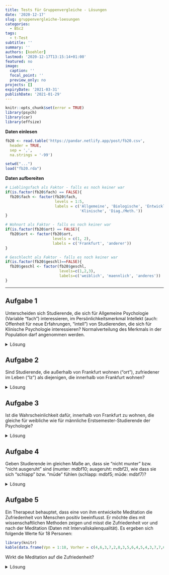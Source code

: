 ```yaml
---
title: Tests für Gruppenvergleiche - Lösungen
date: '2020-12-17'
slug: gruppenvergleiche-loesungen
categories:
  - BSc2
tags:
  - t-Test
subtitle: ''
summary: ''
authors: [koehler]
lastmod: '2020-12-17T13:15:14+01:00'
featured: no
image:
  caption: ''
  focal_point: ''
  preview_only: no
projects: []
expiryDate: '2021-03-31'
publishDate: '2021-01-29'
---
```



```r
knitr::opts_chunk$set(error = TRUE)
library(psych)
library(car)
library(effsize)
```

**Daten einlesen**

```r
fb20 <- read.table('https://pandar.netlify.app/post/fb20.csv', 
  header = TRUE,
  sep = ',',
  na.strings = '-99')
```

```r
setwd("...")  
load("fb20.rda")
```

**Daten aufbereiten**

```r
# Lieblingsfach als Faktor - falls es noch keiner war
if(is.factor(fb20$fach) == FALSE){
  fb20$fach <- factor(fb20$fach, 
                      levels = 1:5,
                      labels = c('Allgemeine', 'Biologische', 'Entwicklung',
                                 'Klinische', 'Diag./Meth.'))
}

# Wohnort als Faktor - falls es noch keiner war
if(is.factor(fb20$ort) == FALSE){
  fb20$ort <- factor(fb20$ort, 
                     levels = c(1, 2),
                     labels = c('Frankfurt', 'anderer'))
}

# Geschlecht als Faktor - falls es noch keiner war
if(is.factor(fb20$geschl)==FALSE){
  fb20$geschl <- factor(fb20$geschl, 
                        levels=c(1,2,3), 
                        labels=c('weiblich', 'maennlich', 'anderes'))
}
```

***

## Aufgabe 1
Unterscheiden sich Studierende, die sich für Allgemeine Psychologie (Variable "fach") interessieren, im Persönlichkeitsmerkmal Intellekt (auch: Offenheit für neue Erfahrungen, "intell") von Studierenden, die sich für Klinische Psychologie interessieren? Normalverteilung des Merkmals in der Population darf angenommen werden. 

<details><summary>Lösung</summary>
**Deskriptivstatistische Beantwortung der Fragestellung: grafisch**
```r
data1 <- fb20[ (which(fb20$fach=="Allgemeine"|fb20$fach=="Klinische")), ]
data1$fach <- droplevels(data1$fach)
boxplot(data1$intel ~ data1$fach,
        xlab="Interessenfach", ylab="Intellekt", 
        las=1, cex.lab=1.5, 
        main="Interessenfach und Intellekt")
```

**Deskriptivstatistische Beantwortung der Fragestellung: statistisch**

```r
# Überblick

library(psych)
describeBy(data1$intel, data1$fach)

# Berechnung der empirischen Standardabweichung

intel.A <- data1$intel[(data1$fach=="Allgemeine")]
sigma.A <- sd(intel.A)
n.A <- length(intel.A[!is.na(intel.A)])
sd.A <- sigma.A * sqrt((n.A-1) / n.A)
sd.A 

intel.B <- data1$intel[(data1$fach=="Klinische")]
sigma.B <- sd(intel.B)
n.B <- length(intel.B[!is.na(intel.B)])
sd.B <- sigma.B * sqrt((n.B-1) / n.B)
sd.B
```

Mittelwert der Allgemeinen Psychologen (_M_ = `r round(mean(intel.A), 2)`, _SD_ = `r round(sd.A, 2)`) unterscheidet sich deskriptivstatistisch vom Mittelwert der Klinischen (_M_ = `r round(mean(intel.B), 2)`, _SD_ = `r round(sd.B, 2)`).


**Voraussetzungsprüfung: Normalverteilung**

```r
par(mfrow=c(1,2))
intel.A <- data1[which(data1$fach=="Allgemeine"), "intel"]
hist(intel.A, xlim=c(1,6), main="Intellekt (Allgemeine Psy.)", xlab="", ylab="", las=1, prob=T)
curve(dnorm(x, mean=mean(intel.A, na.rm=T), sd=sd(intel.A, na.rm=T)), col="blue", lwd=2, add=T)
qqnorm(intel.A)
qqline(intel.A, col="blue")
```

$\rightarrow$ Entscheidung: Normalverteilung wird für Gruppe 1 (Allgemeine Psycholgie) angenommen  

```r
par(mfrow=c(1,2))
intel.B <- data1[which(data1$fach=="Klinische"), "intel"]
hist(intel.B, xlim=c(1,6), main="Intellekt (Klinische Psy.)", xlab="", ylab="", las=1, prob=T)
curve(dnorm(x, mean=mean(intel.B, na.rm=T), sd=sd(intel.B, na.rm=T)), col="blue", lwd=2, add=T)
qqnorm(intel.B)
qqline(intel.B, col="blue")
```

$\rightarrow$ Entscheidung: Normalverteilung wird für Gruppe 2 (Klinische Psycholgie) nicht angenommen 

**Hypothesen**

* Art des Effekts: Unterschiedshypothese  
* Richtung des Effekts: Ungerichtet $\rightarrow$ ungerichtete Hypothesen  
* Größe des Effekts: Unspezifisch  

Hypthesenpaar (statistisch):  

* $H_0$: $\mu_{Allgemeine} =   \mu_{Klinische}$
* $H_1$: $\mu_{Allgemeine} \ne \mu_{Klinische}$

**Spezifikation des Signifikanzniveaus** 

$\alpha = .05$

**Durchführung des Wilcoxon-Tests**

```r
wilcox.test(data1$intel ~ data1$fach,  # abhängige Variable ~ unabhängige Variable
       paired = F,                     # Stichproben sind unabhängig 
       alternative = "two.sided",      # zweiseitige Testung 
       conf.level = .95)               # alpha = .05 
```


**Formales Berichten des Ergebnisses**

Es wurde untersucht, ob sich Studierende, die sich für Allgemeine Psychologie interessieren, im Persönlichkeitsmerkmal Intellekt (auch: Offenheit für neue Erfahrungen) von Studierenden, die sich für Klinische Psychologie interessieren, unterscheiden. Deskriptiv liegt ein solcher Unterschied vor: Die Mittelwerte betragen 3.72 (Allgemeine, _SD_ = 0.38) und 3.60 (Klinische, _SD_ = 0.65). Der entsprechende Wilcoxon-Test zeigt jedoch ein nicht signifikantes Ergebnis (_W_ = 370, _p_ = .362).
</details>

## Aufgabe 2
Sind Studierende, die außerhalb von Frankfurt wohnen ("ort"), zufriedener im Leben ("lz") als diejenigen, die innerhalb von Frankfurt wohnen?  

<details><summary>Lösung</summary>
**Deskriptivstatistische Beantwortung der Fragestellung: grafisch**

```r
boxplot(fb20$lz ~ fb20$ort,
        xlab="Wohnort", ylab="Lebenszufriedenheit", 
        las=1, cex.lab=1.5, 
        main="Wohnort und Lebenszufriedenheit")
```

**Deskriptivstatistische Beantwortung der Fragestellung: statistisch**

```r
library(psych)
describeBy(fb20$lz, fb20$ort)
summary(fb20[which(fb20$ort=="Frankfurt"), "lz"])
summary(fb20[which(fb20$ort=="anderer"), "lz"])
```

Mittelwert der Nicht-Frankfurter ist deskriptiv  höher als der der Frankfurter.

**Voraussetzungsprüfung: Normalverteilung**

```r
par(mfrow=c(1,2))
lz.F <- fb20[which(fb20$ort=="Frankfurt"), "lz"]
hist(lz.F, xlim=c(1,9), main="Lebenzufriedenheit\n(Frankfurter)", xlab="", ylab="", las=1, prob=T)
curve(dnorm(x, mean=mean(lz.F, na.rm=T), sd=sd(lz.F, na.rm=T)), col="red", lwd=2, add=T)
qqnorm(lz.F)
qqline(lz.F, col="red")
```

$\rightarrow$ Entscheidung: Normalverteilung wird angenommmen

```r
par(mfrow=c(1,2))
lz.a <- fb20[which(fb20$ort=="anderer"), "lz"]
hist(lz.a, xlim=c(1,9), main="Lebenszufriedenheit\n(Nicht-Frankfurter)", xlab="", ylab="", las=1, prob=T)
curve(dnorm(x, mean=mean(lz.a, na.rm=T), sd=sd(lz.a, na.rm=T)), col="red", lwd=2, add=T)
qqnorm(lz.a)
qqline(lz.a, col="red")
```

$\rightarrow$ Entscheidung: Normalverteilung wird angenommmen 

**Voraussetzungsprüfung: Varianzhomogenität**

```r
library(car)
leveneTest(fb20$lz ~ fb20$ort)
```

_F_(1,86) = 0.43, _p_ = .513 $\rightarrow$ Das Ergebnis ist nicht signifikant, die $H_0$ wird beibehalten und Varianzhomogenität angenommen.

**Hypothesen**

* Art des Effekts: Unterschiedshypothese  
* Richtung des Effekts: Gerichtet $\rightarrow$ gerichtete Hypothesen  
* Größe des Effekts: Unspezifisch  

Hypthesenpaar (statistisch):  

* $H_0$: $\eta_{Frankfurter} \ge \eta_{nicht-Frankfurter}$  
* $H_1$: $\eta_{Frankfurter} <   \eta_{nicht-Frankfurter}$

**Spezifikation des Signifikanzniveaus**

$\alpha = .05$

**Durchführung des _t_-Tests**

```r
levels(fb20$ort)
t.test(fb20$lz ~ fb20$ort,           # abhängige Variable ~ unabhängige Variable
       paired = F,                   # Stichproben sind unabhängig 
       alternative = "less",         # einseitige Testung: Gruppe1 (Frankfurter) < Gruppe2 (Nicht-Frankfurter) 
       var.equal = T,                # Varianzhomogenität ist gegeben (-> Levene-Test)
       conf.level = .95)             # alpha = .05 
```

**Formales Berichten des Ergebnisses** 

Es wurde untersucht, ob außerhalb von Frankfurt wohnende Studierende zufriedener im Leben sind als die in Frankfurt wohnenden. Deskriptiv  zeigt sich tatsächlich, dass die Nicht-Frankfurter zufriedener sind (_M_ = 5.17, _SD_ = 1.13) als die Frankfurter (_M_ = 5.05, _SD_ = 1.13). Der _t_-Test zeigt jedoch ein nicht signifikantes Ergebnis (_t_(_df_ = 86, eins.) = -.48, _p_ = .316). Die Nullhypothese konnte nicht verworfen werden und wird beibehalten. Die Studierenden sind gleich zufrieden, unabhängig von deren Wohnort.


</details>

## Aufgabe 3
Ist die Wahrscheinlichkeit dafür, innerhalb von Frankfurt zu wohnen, die gleiche für weibliche wie für männliche Erstsemester-Studierende der Psychologie?

<details><summary>Lösung</summary>
Beide Variablen sind nominalskaliert $\rightarrow \chi^2$-Test

**Voraussetungen**  

1. Die einzelnen Beobachtungen sind voneinander unabhängig $\rightarrow$ ok
2. Jede Person lässt sich eindeutig einer Kategorie bzw. Merkmalskombination zuordnen $\rightarrow$ ok
3. Zellbesetzung für alle $n_{ij}$ > 5 $\rightarrow$ Prüfung anhand von Häufigkeitstabelle 

```r
fb20$geschlecht <- fb20$geschl[fb20$geschl=="weiblich"|fb20$geschl=="maennlich"]
fb20$geschlecht <- droplevels(fb20$geschlecht)
tab <- table(fb20$geschlecht, fb20$ort)
tab
```

$\rightarrow n_{ij}$ > 5 in allen Zellen gegeben

**Hypothesen**

* Art des Effekts: Zusammenhangshypothese
* Richtung des Effekts: Ungerichtet
* Größe des Effekts: Unspezifisch

Hyothesenpaar (inhaltlich):  

* $H_0$: Weibliche und männliche Studierende der Psychologie wohnen mit gleicher Wahrscheinlichkeit innerhalb bzw. außerhalb von Frankfurt.  
* $H_1$: Weibliche und männliche Studierende der Psychologie unterscheiden sich in der Wahrscheinlichkeit, innerhalb bzw. außerhalb von Frankfurt zu wohnen.  

Hypothesenpaar (statistisch):  

* $H_0$: $\pi_{ij} =    \pi_{i\bullet} \cdot \pi_{\bullet j}$  
* $H_1$: $\pi_{ij} \neq \pi_{i\bullet} \cdot \pi_{\bullet j}$ 

**Durchführung des $\chi^2$-Test in R**

```r
chisq.test(tab, correct=FALSE)
```

$\chi^2 = 0.320, df = 1, p = .572 \rightarrow H_0$

**Effektstärke Phi ($\phi$)**

```r
library(psych)
phi(tab)
```

**Ergebnisinterpretation**

Es wurde untersucht, ob sich männliche und weibliche Studierende in ihrem Wohnort (Frankfurt vs. außerhalb) unterscheiden. Zur Beantwortung der Fragestellung wurde ein Vierfelder-Chi-Quadrat-Test für unabhängige Stichproben berechnet. Der Zusammenhang zwischen Wohnort und Geschlecht ist nicht signifikant ($\chi^2(1) = 0.320, p = .572$), somit wird die Nullhypothese beibehalten. Der Effekt ist von vernachlässigbarer Stärke ($\phi = .06$). Männliche und weibliche Studierende wohnen also mit gleicher Wahrscheinlichkeit in Frankfurt bzw. außerhalb von Frankfurt.

</details>

## Aufgabe 4
Geben Studierende im gleichen Maße an, dass sie "nicht munter" bzw. "nicht ausgeruht" sind (munter: mdbf10; ausgeruht: mdbf2), wie dass sie sich "schlapp" bzw. "müde" fühlen (schlapp: mdbf5; müde: mdbf7)?   

<details><summary>Lösung</summary>
**Daten aufbereiten**

Items umpolen
```r
fb20$mdbf10_r <- -1 * (fb20$mdbf10 - 6) # Item mdbf10 umpolen
fb20$mdbf2_r <- -1 * (fb20$mdbf2 - 6) # Item mdbf2 umpolen
```

Bedeutung nach der Umpolung:

Item mdbf10_r: Wie "nicht munter" fühlen Sie sich? Hohe Werte = nicht munter

Item mdbf2_r: Wie "nicht ausgeruht" fühlen Sie sich? Hohe Werte = nicht ausgeruht


Skalen mitteln über die jeweiligen Items:
```r
#umgepolte "wache" Skalen mitteln ueber beide Items
fb20$muede_r <- rowMeans(fb20[, c('mdbf2_r', 'mdbf10_r')])
#"muede" Skalen mitteln ueber beide Items
fb20$muede <- rowMeans(fb20[, c('mdbf5', 'mdbf7')])
```

Unterscheiden sich die Gruppen im Mittel nicht, geben die Studierenden auf beiden Skalen im gleichen Maße an, wie wach bzw. müde sie sich fühlen.

**Deskriptivstatistische Beantwortung der Fragestellung: grafisch**

* Balkendiagramme (angemessen für Daten mit Rangskalenqualität)

* Je ein Balkendiagramm pro Variable, untereinander dargestellt 
```r
par(mfrow=c(2,1), mar=c(3,3,3,0))
barplot(table(fb20[, "muede_r"]), ylim = c(0,40), main="nicht müde", xlab="", ylab="", las=1)
barplot(table(fb20[, "muede"]), ylim = c(0,40), main="müde", xlab="", ylab="", las=1)
par(mfrow=c(1,1))
```

**Deskriptivstatistische Beantwortung der Fragestellung: statistisch**
```r
summary(fb20[, "muede_r"])
summary(fb20[, "muede"])
prop.table(table(fb20$muede_r))
prop.table(table(fb20$muede))
```
Werte auf der umgepolten "wach" Skala leicht höher als Werte auf Skala "muede".

**Voraussetzungen für t-Test für abhängige Stichproben**

1. Die abhängige Variable ist intervallskaliert $\rightarrow$ nicht gegeben $\rightarrow$ Wilcoxon Test für abhängige Stichproben
2. Die Messwerte innerhalb der Paare dürfen sich gegenseitig beeinflussen/voneinander abhängig sein; außerdem keine Abhängigkeiten zwischen den Messwertpaaren
3. Die Differenzvariable _d_ muss in der Population normalverteilt sein

(2. und 3. nicht mehr relevant, da wir Wilcoxon Test anwenden)

**Hypothesen**

Hypothesenpaar (inhaltlich):  

H0: Studierende geben im gleichen Ausmaß an, dass sie "nicht munter" sind, wie dass sie sich "schlapp/müde" fühlen.  
H1: Studenten geben eher an, dass sie "nicht munter" sind, als dass sie sich "schlapp/müde" fühlen bzw. umgekehrt.

* Art des Effekts: Unterschiedshypothese  
* Richtung des Effekts: Ungerichtet  
* Größe des Effekts: Unspezifisch  

Hypthesenpaar (statistisch):  

* $H_0$: $\mu_{"nicht-munter"} =   \mu_{"schlapp"}$ bzw. $\mu_{d} = 0$
* $H_1$: $\mu_{"nicht-munter"} \ne \mu_{"schlapp"}$ bzw. $\mu_{d} \ne 0$

**Spezifikation des Signifikanzniveaus** 

$\alpha = .05$

**Durchführung des Wilcoxon-Tests für abhängige Stichproben in R**
```r
wilcox.test(x = fb20$muede_r, y = fb20$muede, # die beiden abhaengigen Items  
            paired = T,                       # Stichproben sind abhaengig
            alternative = "two.sided",        # zweinseitige Testung
            conf.level = .95)                 # alpha = .05
```

**Formales Berichten des Ergebnisses**

Es wurde untersucht, ob Studierende in gleichem Maße angeben, dass sie "nicht munter" bzw. "nicht ausgeruht" sind, wie dass sie sich schlapp bzw. müde fühlen.

Zur Beantwortung der Fragestellung wurde ein zweinseitiger Wilcoxon-Test für abhängige Stichproben durchgeführt. Der Unterschied wurde bei einem Signifikanzniveau von alpha = .05 signifikant (V = 1709.5, _p_ = .002). Somit wird die Nullhypothese verworfen und die Alternativhypothese angenommen: Studenten geben eher an, dass sie "nicht munter" sind (d.h. niedrige Werte auf den Items "munter" und "ausgeruht"), als dass sie sich "schlapp/müde" fühlen.

</details>

## Aufgabe 5
Ein Therapeut behauptet, dass eine von ihm entwickelte Meditation die Zufriedenheit von Menschen positiv beeinflusst. Er möchte dies mit wissenschaftlichen Methoden zeigen und misst die Zufriedenheit vor und nach der Meditation (Daten mit Intervallskalenqualität). Es ergeben sich folgende Werte für 18 Personen:   

```r
library(knitr)
kable(data.frame(Vpn = 1:18, Vorher = c(4,6,3,7,2,8,3,5,6,4,5,4,3,7,7,6,4,7), Nachher = c(6,7,8,7,4,7,6,6,8,5,9,6,6,7,6,4,5,8)))
```

Wirkt die Meditation auf die Zufriedenheit?

<details><summary>Lösung</summary>
**Datensatz generieren**
```r
dataMeditation <- data.frame(Vpn = 1:18, Vorher = c(4,6,3,7,2,8,3,5,6,4,5,4,3,7,7,6,4,7), Nachher = c(6,7,8,7,4,7,6,6,8,5,9,6,6,7,6,4,5,8))
```

**Deskriptivstatistische Beantwortung der Fragestellung: grafisch**

Histogramme (weil Intervallskalenqualität):
Je ein Histogramm pro Gruppe, untereinander dargestellt, vertikale Linie für den jeweiligen Mittelwert
```r
par(mfrow=c(2,1), mar=c(3,2,2,0))
hist(dataMeditation[, "Vorher"], xlim=c(0,10), ylim=c(1,6), main="Zufriedenheit vor der Meditation", xlab="", ylab="", las=1)
abline(v=mean(dataMeditation[, "Vorher"]), lty=2, lwd=2)
hist(dataMeditation[, "Nachher"], xlim=c(0,10), ylim=c(1,6), main="Zufriedenheit nach der Meditation", xlab="", ylab="", las=1)
abline(v=mean(dataMeditation[, "Nachher"]), lty=2, lwd=2)
par(mfrow=c(1,1))
```

**Deskriptivstatistische Beantwortung der Fragestellung: statistisch**
```r
summary(dataMeditation[, "Vorher"])
summary(dataMeditation[, "Nachher"])
#alternativ
library(psych)
describe(dataMeditation[, "Vorher"])
describe(dataMeditation[, "Nachher"])
```
Mittelwert vorher (_M_ = 5.1, _SD_ = 1.76) ist deskriptiv niedriger als Mittelwert nachher (_M_ = 6.4, _SD_ = 1.38).

**Voraussetzungen für t-Test für abhängige Stichproben**

1. Die abhängige Variable ist intervallskaliert $\rightarrow$ ok
2. Die Messwerte innerhalb der Paare dürfen sich gegenseitig beeinflussen/voneinander abhängig sein; keine Abhängigkeiten zwischen den Messwertpaaren $\rightarrow$ ok
3. Die Differenzvariable _d_ muss in der Population normalverteilt sein $\rightarrow$ ab _n_ => 30 gegeben, ansonsten grafische Prüfung oder Hintergrundwissen 

**Voraussetzungsprüfung: Normalverteilung von _d_**
```r
par(mar=c(3,3,3,0)) #aendern der Raender (margins) des Plot-Fensters
difference <- dataMeditation[, "Vorher"]-dataMeditation[, "Nachher"]
hist(difference, xlim=c(-6,4), main="Verteilung der Differenzen", xlab="Differenzen", ylab="", las=1,freq=F)
curve(dnorm(x, mean=mean(difference), sd=sd(difference)), col="blue", lwd=2, add=T)
par(mfrow=c(1,1)) #Zuruecksetzens auf default
qqnorm(difference,las=1)
qqline(difference, col="blue")
```

$\Rightarrow$ Differenzen sehen einigermaßen normalverteilt aus

**Hypothesen**

* Art des Effekts: Unterschiedshypothese  
* Richtung des Effekts: Gerichtet $\rightarrow$ gerichtete Hypothesen (Der Wissenschaftler erwartet eine positive Wirkung
#    der Meditation auf die Zufriedenheit.) 
* Größe des Effekts: Unspezifisch  


Hyothesenpaar (inhaltlich):  
H0: Die Meditation wirkt sich nicht oder negativ auf die Zufriedenheit aus.
H1: Die Meditation wirkt sich positiv auf die Zufriedenheit aus.

Hypthesenpaar (statistisch):  

* $H_0$: $\eta_{vorher} \ge \eta_{nachher}$  bzw. $\mu_{d} \ge 0$
* $H_1$: $\eta_{vorher} <   \eta_{nachher}$  bzw. $\mu_{d} < 0$

**Spezifikation des Signifikanzniveaus**

$\alpha = .05$

**Durchführung des _t_-Tests für abhängige Stichproben in R**

```r
t.test(x = dataMeditation[, "Vorher"], y  = dataMeditation[, "Nachher"], # die beiden abhaengigen Gruppen
       paired = T,                       # Stichproben sind abhaengig
       alternative = "less",             # gerichtete Hypothese -> einseitige Testung
       conf.level = .95)                 # alpha = .05
```

* Zur Erinnerung: _df_ bei _t_-test mit abhängigen Stichproben: _n_ - 1 (wobei _n_ die Anzahl der Paare darstellt)
* _t_(0.05;17) = -3.174, _p_ < .05 $\rightarrow$ signifikant, H0 wird verworfen, H1 wird angenommen.

**Schätzung des standardisierten Populationseffekts**

```r
mean_d <- mean(difference)
sd.d.est <- sd(difference) #die geschaetzte SD der Differenzen
d_Meditation <- mean_d/sd.d.est
```

$\Rightarrow$ Der standardisierte Populationseffekt beträgt _d2''_ = -0.75 und ist laut Konventionen nach Cohen (1988) groß. 

**Formales Berichten des Ergebnisses**

Es wurde in einer Wiederholungsmessung untersucht, ob sich Meditation auf Zufriedenheit auswirkt. Zunächst findet sich deskriptiv ein Unterschied: Vor der Meditation liegt der durchschnittliche Zufriedenheitswert bei 5.06 (_SD_ = 1.76), während er nach der Meditation bei 6.39 (_SD_ = 1.38) liegt. 

Zur Beantwortung der Fragestellung wurde ein gerichteter _t_-Test für abhängige Stichproben durchgeführt. Der Gruppenunterschied ist signifikant (_t_(17) = -3.17, _p_ < .05), somit wird die Nullhypothese verworfen und die Alternativhypothese angenommen. Die Meditation hat einen Einfluss auf die Zufriedenheit.

Dieser Einfluss ist nach dem standardisierte Populationseffekt von _d''_ = 0.75 groß.


</details>
